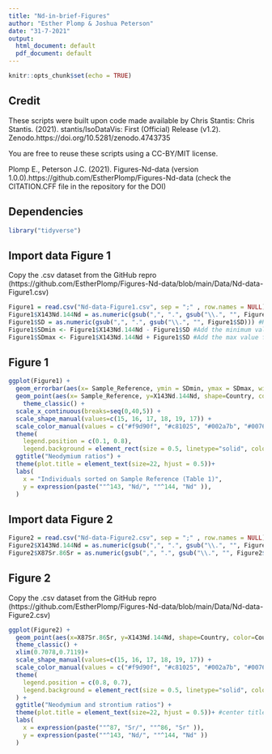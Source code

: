 ---
title: "Nd-in-brief-Figures"
author: "Esther Plomp & Joshua Peterson"
date: "31-7-2021"
output:
  html_document: default
  pdf_document: default
---

```{r setup, include=FALSE}
knitr::opts_chunk$set(echo = TRUE)
```
## Credit
These scripts were built upon code made available by Chris Stantis: 
Chris Stantis. (2021). stantis/IsoDataVis: First (Official) Release (v1.2). Zenodo.https://doi.org/10.5281/zenodo.4743735

You are free to reuse these scripts using a CC-BY/MIT license.

Plomp E., Peterson J.C. (2021). Figures-Nd-data (version 1.0.0).https://github.com/EstherPlomp/Figures-Nd-data (check the CITATION.CFF file in the repository for the DOI)


## Dependencies

```{r, warning=FALSE}
library("tidyverse")
```

## Import data Figure 1
Copy the .csv dataset from the GitHub repro (https://github.com/EstherPlomp/Figures-Nd-data/blob/main/Data/Nd-data-Figure1.csv)

```{r data Figure 1}
Figure1 = read.csv("Nd-data-Figure1.csv", sep = ";" , row.names = NULL)
Figure1$X143Nd.144Nd = as.numeric(gsub(",", ".", gsub("\\.", "", Figure1$X143Nd.144Nd))) #Remove commas so that it can be read as a number
Figure1$SD = as.numeric(gsub(",", ".", gsub("\\.", "", Figure1$SD))) #Remove commas so that it can be read as a number
Figure1$SDmin <- Figure1$X143Nd.144Nd - Figure1$SD #Add the minimum value for the error bars based on SD
Figure1$SDmax <- Figure1$X143Nd.144Nd + Figure1$SD #Add the max value for the error bars based on SD
```

## Figure 1

```{r}
ggplot(Figure1) +
  geom_errorbar(aes(x= Sample_Reference, ymin = SDmin, ymax = SDmax, width = 0.2)) +
  geom_point(aes(x= Sample_Reference, y=X143Nd.144Nd, shape=Country, color=Country), size = 4) + 
    theme_classic() +
  scale_x_continuous(breaks=seq(0,40,5)) +
  scale_shape_manual(values=c(15, 16, 17, 18, 19, 17)) +
  scale_color_manual(values = c("#f9d90f", "#c81025", "#002a7b", "#00765b", "#9e12a7", "#e98a2e")) +
  theme(
    legend.position = c(0.1, 0.8), 
    legend.background = element_rect(size = 0.5, linetype="solid", colour ="grey"))+ 
  ggtitle("Neodymium ratios") +
  theme(plot.title = element_text(size=22, hjust = 0.5))+
  labs(
    x = "Individuals sorted on Sample Reference (Table 1)",
    y = expression(paste(""^143, "Nd/", ""^144, "Nd" )),
  ) 
```


## Import data Figure 2

```{r}
Figure2 = read.csv("Nd-data-Figure2.csv", sep = ";" , row.names = NULL)
Figure2$X143Nd.144Nd = as.numeric(gsub(",", ".", gsub("\\.", "", Figure2$X143Nd.144Nd))) 
Figure2$X87Sr.86Sr = as.numeric(gsub(",", ".", gsub("\\.", "", Figure2$X87Sr.86Sr))) 
```

## Figure 2
Copy the .csv dataset from the GitHub repro (https://github.com/EstherPlomp/Figures-Nd-data/blob/main/Data/Nd-data-Figure2.csv)

```{r}
ggplot(Figure2) +
  geom_point(aes(x=X87Sr.86Sr, y=X143Nd.144Nd, shape=Country, color=Country), size = 4) + 
  theme_classic() +
  xlim(0.7078,0.7119)+
  scale_shape_manual(values=c(15, 16, 17, 18, 19, 17)) +
  scale_color_manual(values = c("#f9d90f", "#c81025", "#002a7b", "#00765b", "#9e12a7", "#e98a2e")) +
  theme(
    legend.position = c(0.8, 0.7), 
    legend.background = element_rect(size = 0.5, linetype="solid", colour ="grey")
  ) +
  ggtitle("Neodymium and strontium ratios") +
  theme(plot.title = element_text(size=22, hjust = 0.5))+ #center title
  labs(
    x = expression(paste(""^87, "Sr/", ""^86, "Sr" )),
    y = expression(paste(""^143, "Nd/", ""^144, "Nd" ))
  ) 

```


